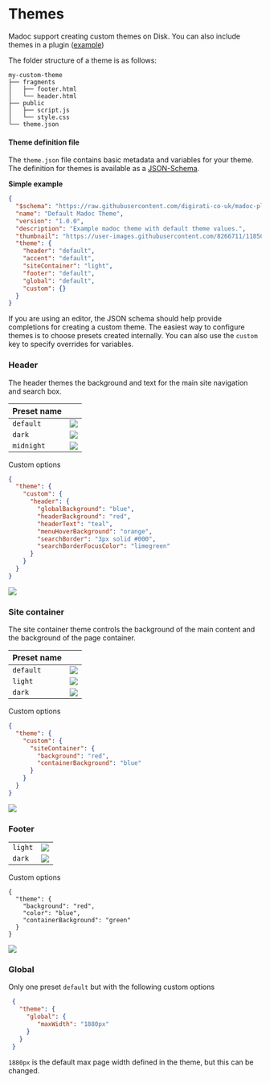 # Themes

Madoc support creating custom themes on Disk. You can also include themes in a plugin ([example](https://github.com/stephenwf/madoc-example-plugin/blob/main/src/plugin.ts#L35))


The folder structure of a theme is as follows:

```
my-custom-theme
├── fragments
│   ├── footer.html
│   └── header.html
├── public
│   ├── script.js
│   └── style.css
└── theme.json
```



#### Theme definition file

The `theme.json` file contains basic metadata and variables for your theme. The definition for themes is available as a [JSON-Schema](https://raw.githubusercontent.com/digirati-co-uk/madoc-platform/main/services/madoc-ts/schemas/BaseTheme.json).

**Simple example**

```json
{
  "$schema": "https://raw.githubusercontent.com/digirati-co-uk/madoc-platform/main/services/madoc-ts/schemas/BaseTheme.json",
  "name": "Default Madoc Theme",
  "version": "1.0.0",
  "description": "Example madoc theme with default theme values.",
  "thumbnail": "https://user-images.githubusercontent.com/8266711/118507448-25750b80-b726-11eb-9f87-d96f43c0a894.png",
  "theme": {
    "header": "default",
    "accent": "default",
    "siteContainer": "light",
    "footer": "default",
    "global": "default",
    "custom": {}
  }
}
```

If you are using an editor, the JSON schema should help provide completions for creating a custom theme. The easiest way to configure themes is to choose presets created internally. You can also use the `custom` key to specify overrides for variables.

### Header

The header themes the background and text for the main site navigation and search box.

| Preset name |                                                                 |
| ----------- | --------------------------------------------------------------- |
| `default`   | ![](</assets/Screenshot 2022-02-28 at 16.16.54.png>) |
| `dark`      | ![](</assets/Screenshot 2022-02-28 at 16.12.36.png>) |
| `midnight`  | ![](</assets/Screenshot 2022-02-28 at 16.17.21.png>) |

Custom options

```json
{
  "theme": {
    "custom": {
      "header": {
        "globalBackground": "blue",
        "headerBackground": "red",
        "headerText": "teal",
        "menuHoverBackground": "orange",
        "searchBorder": "3px solid #000",
        "searchBorderFocusColor": "limegreen"
      }
    }
  }
}
```

![](</assets/Screenshot 2022-02-28 at 16.27.09.png>)

### Site container

The site container theme controls the background of the main content and the background of the page container.

| Preset name |                                                                 |
| ----------- | --------------------------------------------------------------- |
| `default`   | ![](</assets/Screenshot 2022-02-28 at 16.29.05.png>) |
| `light`     | ![](</assets/Screenshot 2022-02-28 at 16.27.40.png>) |
| `dark`      | ![](</assets/Screenshot 2022-02-28 at 16.30.10.png>) |

Custom options

```json
{
  "theme": {
    "custom": {
      "siteContainer": {
        "background": "red",
        "containerBackground": "blue"
      }
    }
  }
}
```

![](</assets/Screenshot 2022-02-28 at 16.32.02.png>)

### Footer

|         |                                                                 |
| ------- | --------------------------------------------------------------- |
| `light` | ![](</assets/Screenshot 2022-02-28 at 16.33.10.png>) |
| `dark`  | ![](</assets/Screenshot 2022-02-28 at 16.33.36.png>) |

Custom options

```json5
{
  "theme": {
    "background": "red",
    "color": "blue",
    "containerBackground": "green"
  }
}
```

![](</assets/Screenshot 2022-02-28 at 16.34.46.png>)

### Global

Only one preset `default` but with the following custom options

```json
 {
   "theme": {
     "global": {
        "maxWidth": "1880px"
     }
   }
 }
```

`1880px` is the default max page width defined in the theme, but this can be changed.
